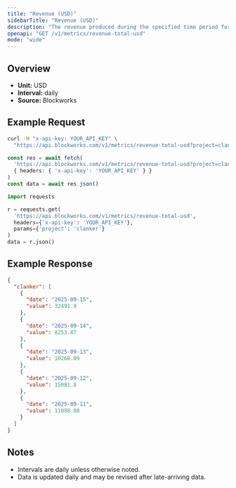 ```yaml
---
title: "Revenue (USD)"
sidebarTitle: "Revenue (USD)"
description: "The revenue produced during the specified time period for given project."
openapi: "GET /v1/metrics/revenue-total-usd"
mode: "wide"
---
```


## Overview

- **Unit:** USD
- **Interval:** daily
- **Source:** Blockworks

## Example Request

<CodeGroup>

```bash cURL
curl -H "x-api-key: YOUR_API_KEY" \
  "https://api.blockworks.com/v1/metrics/revenue-total-usd?project=clanker"
```

```typescript TypeScript
const res = await fetch(
  'https://api.blockworks.com/v1/metrics/revenue-total-usd?project=clanker',
  { headers: { 'x-api-key': 'YOUR_API_KEY' } }
)
const data = await res.json()
```

```python Python
import requests

r = requests.get(
  'https://api.blockworks.com/v1/metrics/revenue-total-usd',
  headers={'x-api-key': 'YOUR_API_KEY'},
  params={'project': 'clanker'}
)
data = r.json()
```

</CodeGroup>

## Example Response

```json
{
  "clanker": [
    {
      "date": "2025-09-15",
      "value": 32491.9
    },
    {
      "date": "2025-09-14",
      "value": 8253.87
    },
    {
      "date": "2025-09-13",
      "value": 10268.09
    },
    {
      "date": "2025-09-12",
      "value": 15081.8
    },
    {
      "date": "2025-09-11",
      "value": 11098.08
    }
  ]
}
```

## Notes
- Intervals are daily unless otherwise noted.
- Data is updated daily and may be revised after late-arriving data.